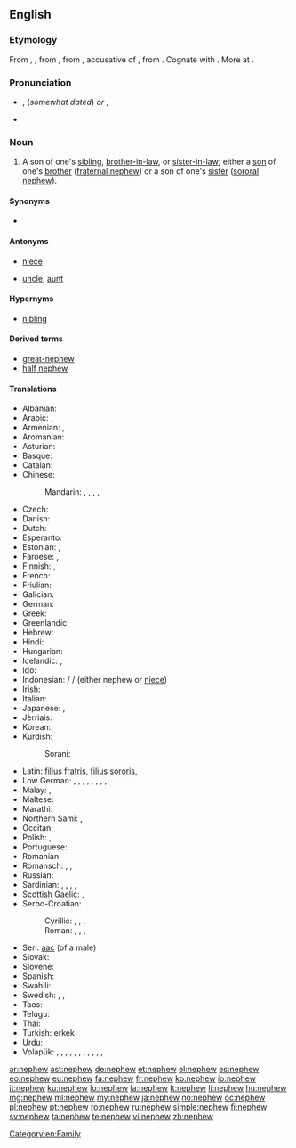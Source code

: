 ==English==

===Etymology===
From {{etyl|enm|en}} {{term|nevew|lang=enm}}, {{term|neveu||nephew, grandson|lang=enm}}, from {{etyl|fro|en}} {{term|neveu||nephew, grandson|lang=fro}}, from {{etyl|la|en}} {{term|nepotem|nepōtem|lang=la}}, accusative of {{term|nepos|nepōs|nephew, grandson|lang=la}}, from {{etyl|ine-pro|en}} {{recons|nepot-||grandchild, sister's son|lang=ine-pro}}. Cognate with {{etyl|ang|-}} {{term|nefa||nephew, grandson|lang=ang}}. More at {{l|en|neve}}.

===Pronunciation===
* {{a|RP}} {{IPA|/ˈnɛv.ju/}}, {{X-SAMPA|/nEvju/}} (''somewhat dated'') ''or'' {{IPA|/ˈnɛf.ju/}}, {{X-SAMPA|/nEfju/}}
* {{audio|en-us-nephew.ogg|Audio (US)}}

===Noun===
{{wikipedia}}
{{en-noun}}

# A son of one's [[sibling]], [[brother-in-law]], or [[sister-in-law]]; either a [[son]] of one's [[brother]] ([[fraternal nephew]]) or a son of one's [[sister]] ([[sororal nephew]]).

====Synonyms====
* {{l|en|neve}}

====Antonyms====
* {{qualifier|with regards to gender}} [[niece]]
* {{qualifier|with regards to ancestry}} [[uncle]], [[aunt]]

====Hypernyms====
* [[nibling]]

====Derived terms====
* [[great-nephew]]
* [[half nephew]]

====Translations====
{{trans-top|fraternal or sororal nephew}}
* Albanian: {{t-|sq|nip|m}}
* Arabic: {{qualifier|fraternal}} {{t-|ar|ابن الأخ|m|tr=íbni-l-’ákh|sc=Arab}}, {{qualifier|sororal}} {{t-|ar|ابن الأخت|tr=íbni-l-’úkht|sc=Arab}}
* Armenian: {{qualifier|fraternal}} {{t-|hy|եղբորորդի|tr=eġborordi}}, {{qualifier|sororal}} {{t-|hy|քրոջ որդի|tr=k'roǰ ordi}}
* Aromanian: {{t-|rup|nipot|m}}
* Asturian: {{t+|ast|sobrín|m}}
* Basque: {{t+|eu|iloba}}
* Catalan: {{t-|ca|nebot|m}}
* Chinese:
*: Mandarin: {{qualifier|fraternal}} {{t|cmn|姪|tr=zhí|sc=Hani}}, {{t|cmn|侄|tr=zhí|sc=Hani}}, {{t|cmn|姪子|tr=zhízǐ|sc=Hani}}, {{t|cmn|侄子|tr=zhízǐ|sc=Hani}}, {{qualifier|sororal}} {{t|cmn|外甥|tr=wàishēng|sc=Hani}}
* Czech: {{t+|cs|synovec|m}}
* Danish: {{t+|da|nevø|c}}
* Dutch: {{t+|nl|neef|m}}
* Esperanto: {{t+|eo|nevo}}
* Estonian: {{qualifier|fraternal}} {{t-|et|vennapoeg}}, {{qualifier|sororal}} {{t-|et|õepoeg}}
* Faroese: {{t-|fo|bróðursonur|m}} {{qualifier|fraternal}}, {{t-|fo|systursonur|m}} {{qualifier|sororal}}
* Finnish: {{qualifier|fraternal}} {{t-|fi|veljenpoika}}, {{qualifier|sororal}} {{t-|fi|sisarenpoika}}
* French: {{t+|fr|neveu|m}}
* Friulian: {{tø|fur|nevôt|m}}
* Galician: {{t-|gl|sobriño|m}}
* German: {{t+|de|Neffe|m}}
* Greek: {{t+|el|ανιψιός|m|tr=anipsiós|sc=Grek}}
* Greenlandic: {{t-|kl|soraluaq}}
* Hebrew: {{t-|he|אחיין|m|tr=akhyán}}
* Hindi: {{t+|hi|भतीजा|m|tr=bhatījā|sc=Deva}}
* Hungarian: {{t+|hu|unokaöcs}}
* Icelandic: {{qualifier|fraternal}} {{t+|is|bróðursonur|m}}, {{qualifier|sororal}} {{t+|is|systursonur|m}}
* Ido: {{t+|io|nevulo}}
* Indonesian: {{t+|id|keponakan}} / {{t+|id|kemenakan}} / {{t+|id|misan}} (either nephew or [[niece]])
* Irish: {{t-|ga|nia|m}}
* Italian: {{t+|it|nipote|m}}
* Japanese: {{t+|ja|甥|tr=[[おい]], oi|sc=Jpan}}, {{qualifier|eldest son of my brother}} {{t-|ja|兄の長男|tr=あにのちょうなん, ani-no chōnan|sc=Jpan}}
* Jèrriais: {{tø|roa-jer|n'veu|m}}
* Korean: {{t+|ko|조카|tr=joka|sc=Kore}}
* Kurdish:
*: Sorani: {{qualifier|brother's son or daughter}} {{t+|ku|برازا|tr=birazá|sc=ku-Arab}}
{{trans-mid}}
* Latin: {{qualifier|fraternal}} [[filius]] [[fratris]], {{qualifier|sororal}} [[filius]] [[sororis]], {{t+|la|nepos|m}}
* Low German: {{qualifier|fraternal}} {{t-|nds|Broderjung|m}}, {{qualifier|fraternal}} {{t-|nds|Brodersöhn|m}}, {{qualifier|fraternal}} {{t-|nds|Broderkind|n}}, {{qualifier|sororal}} {{t-|nds|Süsterjung|m}}, {{qualifier|sororal}} {{t-|nds|Swesterjung|m}}, {{qualifier|sororal}} {{t-|nds|Süstersöhn|m}}, {{qualifier|sororal}} {{t-|nds|Swestersöhn|m}}, {{qualifier|sororal}} {{t-|nds|Süsterkind|n}}, {{qualifier|sororal}} {{t-|nds|Swesterkind|n}}
* Malay: {{t-|ms|anak saudara}}, {{t-|ms|anak saudara lelaki}}
* Maltese: {{t-|mt|nepputi|m}}
* Marathi: {{t-|mr|भाचा|m|tr=bhācā|sc=Deva}}
* Northern Sami: {{qualifier|fraternal}} {{tø|se|vieljabárdni}}, {{qualifier|sororal}} {{tø|se|oappábárdni}}
* Occitan: {{t+|oc|nebot|m}}
* Polish: {{qualifier|fraternal}} {{t+|pl|bratanek|m}}, {{qualifier|sororal}} {{t+|pl|siostrzeniec|m}}
* Portuguese: {{t+|pt|sobrinho|m}}
* Romanian: {{t-|ro|nepot|m}}
* Romansch: {{t-|rm|nev}}, {{t-|rm|neiv}}, {{t-|rm|neav}}
* Russian: {{t+|ru|племянник|m|tr=plemjánnik}}
* Sardinian: {{t-|sc|nebode}}, {{t-|sc|nebodi}}, {{t-|sc|nabode}}, {{t-|sc|nepode}}, {{t-|sc|nepote}}
* Scottish Gaelic: {{qualifier|fraternal}} {{t-|gd|mac-bràthair|m}}, {{qualifier|sororal}} {{t+|gd|mac-peathar|m}}
* Serbo-Croatian:
*: Cyrillic: {{qualifier|fraternal}} {{t-|sh|братанас|m}}, {{qualifier|fraternal}} {{t-|sh|синовац|m}}, {{qualifier|sororal}} {{t-|sh|сестрић|m}}, {{qualifier|either}} {{t-|sh|нећак|m}}
*: Roman: {{qualifier|fraternal}} {{t-|sh|bratanac|m}}, {{qualifier|fraternal}} {{t-|sh|sinovac|m}}, {{qualifier|sororal}} {{t-|sh|sestrić|m}}, {{qualifier|either}} {{t-|sh|nećak|m}}
* Seri: [[aac]] (of a male)
* Slovak: {{t+|sk|synovec|m}}
* Slovene: {{t+|sl|nečak|m}}
* Spanish: {{t+|es|sobrino|m}}
* Swahili: {{t+|sw|mpwa}}
* Swedish: {{t+|sv|nevö|c}}, {{qualifier|fraternal}} {{t+|sv|brorson|c}}, {{qualifier|sororal}} {{t+|sv|systerson|c}}
* Taos: {{tø|twf|kìłu’úna}}
* Telugu: {{t+|te|మేనల్లుడు}}
* Thai: {{t-|th|หลานชาย|tr=lăan chaai|sc=Thai}}
* Turkish: erkek {{t+|tr|yeğen}}
* Urdu: {{t-|ur|بھتیجا|m|tr=bhatījā|sc=ur-Arab}}
* Volapük: {{qualifier|fraternal or sororal, ♂♀}} {{t+|vo|nef}}, {{qualifier|fraternal or sororal}} {{t+|vo|hinef}}, {{qualifier|fraternal, ♂♀}} {{t-|vo|blodanef}}, {{qualifier|fraternal}} {{t-|vo|blodahinef}}, {{qualifier|fraternal}} {{t+|vo|blodason}}, {{qualifier|sororal, ♂♀}} {{t-|vo|söranef}}, {{qualifier|sororal}} {{t-|vo|sörahinef}}, {{qualifier|sororal}} {{t+|vo|sörason}}, {{qualifier|fraternal, ♂♀}} {{t+|vo|blodacil}}, {{qualifier|fraternal}} {{t-|vo|blodahicil}}, {{qualifier|sororal, ♂♀}} {{t+|vo|söracil}}, {{qualifier|sororal}} {{t-|vo|sörahicil}}
{{trans-bottom}}

[[Category:en:Family]]

[[ar:nephew]]
[[ast:nephew]]
[[de:nephew]]
[[et:nephew]]
[[el:nephew]]
[[es:nephew]]
[[eo:nephew]]
[[eu:nephew]]
[[fa:nephew]]
[[fr:nephew]]
[[ko:nephew]]
[[io:nephew]]
[[it:nephew]]
[[ku:nephew]]
[[lo:nephew]]
[[la:nephew]]
[[lt:nephew]]
[[li:nephew]]
[[hu:nephew]]
[[mg:nephew]]
[[ml:nephew]]
[[my:nephew]]
[[ja:nephew]]
[[no:nephew]]
[[oc:nephew]]
[[pl:nephew]]
[[pt:nephew]]
[[ro:nephew]]
[[ru:nephew]]
[[simple:nephew]]
[[fi:nephew]]
[[sv:nephew]]
[[ta:nephew]]
[[te:nephew]]
[[vi:nephew]]
[[zh:nephew]]